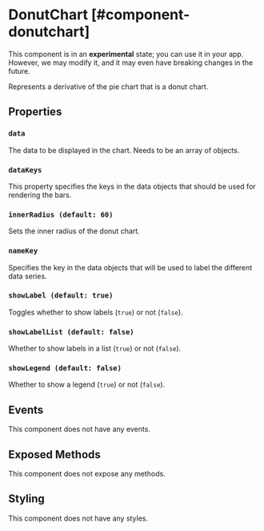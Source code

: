 
# DonutChart [#component-donutchart]

<Callout type="warning" emoji="📔">This component is in an **experimental** state; you can use it in your app. However, we may modify it, and it may even have breaking changes in the future.</Callout>

Represents a derivative of the pie chart that is a donut chart.

## Properties

### `data`

The data to be displayed in the chart. Needs to be an array of objects.

### `dataKeys`

This property specifies the keys in the data objects that should be used for rendering the bars.

### `innerRadius (default: 60)`

Sets the inner radius of the donut chart.

### `nameKey`

Specifies the key in the data objects that will be used to label the different data series.

### `showLabel (default: true)`

Toggles whether to show labels (`true`) or not (`false`).

### `showLabelList (default: false)`

Whether to show labels in a list (`true`) or not (`false`).

### `showLegend (default: false)`

Whether to show a legend (`true`) or not (`false`).

## Events

This component does not have any events.

## Exposed Methods

This component does not expose any methods.

## Styling

This component does not have any styles.
